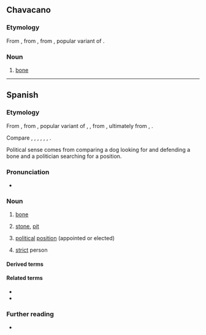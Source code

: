 ==Chavacano==

===Etymology===
From {{inh|cbk|es|hueso}}, from {{inh|cbk|osp|huesso}}, from {{inh|cbk|la|ossum}}, popular variant of {{m|la|os}}.

===Noun===
{{head|cbk|noun}}

# {{lb|cbk|anatomy}} [[bone]]

----

==Spanish==
{{wikipedia|lang=es}}

===Etymology===
From {{inh|es|osp|huesso}}, from {{inh|es|la|ossum}}, popular variant of {{m|la|os}}, {{m|la||ossis}}, from {{inh|es|itc-pro|*ōs}}, ultimately from {{inh|es|ine-pro|*h₃ésth₁||bone}}, {{m|ine-pro|*h₂óst}}. 

Compare {{cog|ca|os}}, {{cog|fr|os}}, {{cog|ia|osso}}, {{cog|it|osso}}, {{cog|pt|osso}}, {{cog|ro|os}}, {{cog|sc|ossu}}.

Political sense comes from comparing a dog looking for and defending a bone and a politician searching for a position.

===Pronunciation===
{{es-IPA}}
{{es-IPA|bueso|pre={{a|dialectal}}}}
{{es-IPA|güeso|pre={{a|dialectal}}}}
* {{audio|es|LL-Q1321 (spa)-Rodelar-hueso.wav|Audio}}

===Noun===
{{es-noun|m}}

# {{lb|es|anatomy}} [[bone]]
# {{lb|es|botany}} [[stone]], [[pit]] {{gloss|the central part of some [[fruit]]s, consisting of the [[seed]] and a hard [[endocarp]] layer (like those of peach, olive, avocado or mango)}}
# {{lb|es|politics|Mexico|slang}} [[political]] [[position]] (appointed or elected)
# {{lb|es|Spain|informal}} [[strict]] person

====Derived terms====
{{der3|es
|a otro perro con ese hueso
|calado hasta los huesos
|dar con sus huesos
|dar en hueso
|en carne y hueso
|en los huesos
|hueso coxal
|hueso cuboides
|hueso de la cadera
|hueso frontal
|hueso grande
|hueso innominado
|hueso temporal
|perro que no camina, no encuentra hueso
|pinchar en hueso
|quebrantahuesos
|{{l|es|hueso duro de roer||tough cookie, tough nut to crack}}
}}

====Related terms====
* {{l|es|ososo}}
* {{l|es|huesudo}}

===Further reading===
* {{R:DRAE}}